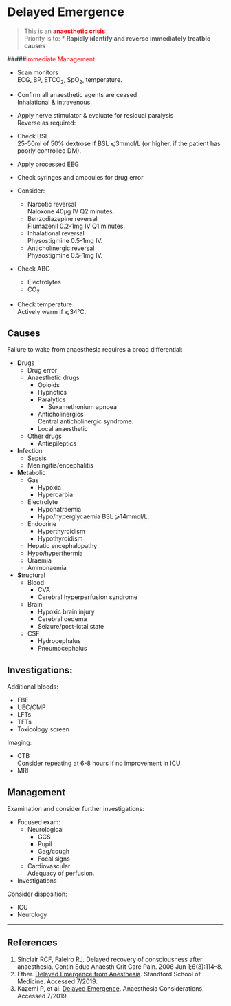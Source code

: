 # Delayed Emergence


> This is an <span style="color:red">**anaesthetic crisis**</span>\
> Priority is to:
>* **Rapidly identify and reverse immediately treatble causes**


#####<span style="color:red">Immediate Management</span>

* Scan monitors\
ECG, BP, ETCO~2~, SpO~2~, temperature.
* Confirm all anaesthetic agents are ceased\
Inhalational & intravenous.
* Apply nerve stimulator & evaluate for residual paralysis\
Reverse as required:

* Check BSL\
25-50ml of 50% dextrose if BSL ⩽3mmol/L (or higher, if the patient has poorly controlled DM).
* Apply processed EEG
* Check syringes and ampoules for drug error
* Consider:
	* Narcotic reversal\
	Naloxone 40μg IV Q2 minutes.
	* Benzodiazepine reversal\
	Flumazenil 0.2-1mg IV Q1 minutes.
	* Inhalational reversal\
	Physostigmine 0.5-1mg IV.
	* Anticholinergic reversal\
	Physostigmine 0.5-1mg IV.
* Check ABG
	* Electrolytes
	* CO~2~
* Check temperature\
Actively warm if ⩽34°C.


## Causes


Failure to wake from anaesthesia requires a broad differential:

* **D**rugs
	* Drug error
	* Anaesthetic drugs
		* Opioids
		* Hypnotics
		* Paralytics
			* Suxamethonium apnoea
		* Anticholinergics\
		Central anticholinergic syndrome.
		* Local anaesthetic
	* Other drugs
		* Antiepileptics
* **I**nfection
	* Sepsis
	* Meningitis/encephalitis
* **M**etabolic
	* Gas
		* Hypoxia
		* Hypercarbia
	* Electrolyte
		* Hyponatraemia
		* Hypo/hyperglycaemia
		BSL ⩾14mmol/L.
	* Endocrine
		* Hyperthyroidism
		* Hypothyroidism
	* Hepatic encephalopathy
	* Hypo/hyperthermia
	* Uraemia
	* Ammonaemia
* **S**tructural
	* Blood
		* CVA
		* Cerebral hyperperfusion syndrome
	* Brain
		* Hypoxic brain injury
		* Cerebral oedema
		* Seizure/post-ictal state
	* CSF
		* Hydrocephalus
		* Pneumocephalus

## Investigations:

Additional bloods:

* FBE
* UEC/CMP
* LFTs
* TFTs
* Toxicology screen



Imaging:

* CTB\
Consider repeating at 6-8 hours if no improvement in ICU.
* MRI


## Management

Examination and consider further investigations:

* Focused exam:
	* Neurological
		* GCS
		* Pupil
		* Gag/cough
		* Focal signs
	* Cardiovascular\
	Adequacy of perfusion.
* Investigations

Consider disposition:

* ICU
* Neurology


---

## References

1. Sinclair RCF, Faleiro RJ. Delayed recovery of consciousness after anaesthesia. Contin Educ Anaesth Crit Care Pain. 2006 Jun 1;6(3):114–8. 
2. Ether. [Delayed Emergence from Anesthesia](http://ether.stanford.edu/delayed_emergence.html). Standford School of Medicine. Accessed 7/2019.
3. Kazemi P, et al. [Delayed Emergence](https://www.anesthesiaconsiderations.com/delayed-emergence). Anaesthesia Considerations. Accessed 7/2019.